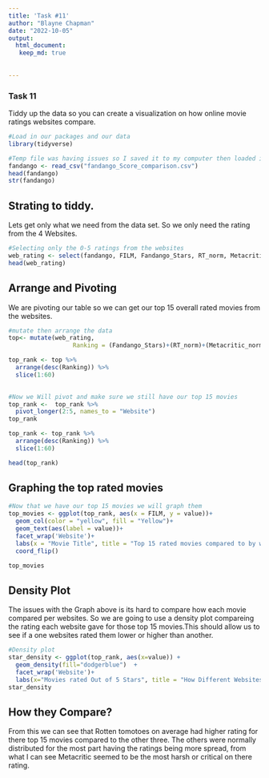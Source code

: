 ```yaml
---
title: 'Task #11'
author: "Blayne Chapman"
date: "2022-10-05"
output:
  html_document:
   keep_md: true
    
    
---
```


### Task 11
Tiddy up the data so you can create a visualization on how online movie ratings websites compare.

```r
#Load in our packages and our data
library(tidyverse)

#Temp file was having issues so I saved it to my computer then loaded it in. Make sure it was read in corretly.
fandango <- read_csv("fandango_Score_comparison.csv")
head(fandango)
str(fandango)

```

## Strating to tiddy.
Lets get only what we need from the data set. So we only need the rating from the 4 Websites.
```r
#Selecting only the 0-5 ratings from the websites 
web_rating <- select(fandango, FILM, Fandango_Stars, RT_norm, Metacritic_norm, IMDB_norm)
head(web_rating)
```

## Arrange and Pivoting
We are pivoting our table so we can get our top 15 overall rated movies from the websites.
```r
#mutate then arrange the data 
top<- mutate(web_rating, 
                  Ranking = (Fandango_Stars)+(RT_norm)+(Metacritic_norm)+(IMDB_norm))

top_rank <- top %>%
  arrange(desc(Ranking)) %>%
  slice(1:60)
  

#Now we Will pivot and make sure we still have our top 15 movies
top_rank <-  top_rank %>%
  pivot_longer(2:5, names_to = "Website")
top_rank

top_rank <- top_rank %>%
  arrange(desc(Ranking)) %>%
  slice(1:60)

head(top_rank)
```

## Graphing the top rated movies 
```r
#Now that we have our top 15 movies we will graph them 
top_movies <- ggplot(top_rank, aes(x = FILM, y = value))+
  geom_col(color = "yellow", fill = "Yellow")+
  geom_text(aes(label = value))+
  facet_wrap('Website')+
  labs(x = "Movie Title", title = "Top 15 rated movies compared to by website")+
  coord_flip()

top_movies
```

## Density Plot 
The issues with the  Graph above is its hard to compare how each movie compared per websites. So we are going to use a density plot compareing the rating each website gave for those top 15 movies.This should allow us to see if a one websites rated them lower or higher than another. 
```r
#Density plot 
star_density <- ggplot(top_rank, aes(x=value)) + 
  geom_density(fill="dodgerblue")  +
  facet_wrap('Website')+
  labs(x="Movies rated Out of 5 Stars", title = "How Different Websites Ranked The Top 15 movies")
star_density

```

## How they Compare?
From this we can see that Rotten tomotoes on average had higher rating for there top 15 movies compared to the other three. The others were normally distributed for the most part having the ratings being more spread, from what I can see Metacritic seemed to be the most harsh or critical on there rating.

